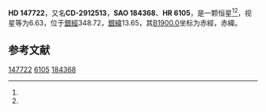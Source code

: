 {{Starbox begin
| name = HD 147722
}}
{{Starbox observe
| epoch = [[J2000.0|J2000.0]]
| constell = {{星座名待查}}<ref name=SIMBAD>{{cite web
 | url=http://simbad.u-strasbg.fr/simbad/sim-id?Ident=HR+6105
 | title=Pulsating variable Star
 | publisher=Centre de Données astronomiques de Strasbourg
 | work=SIMBAD
 | accessdate=2012-07-13
 | archive-date=2016-03-17
 | archive-url=https://web.archive.org/web/20160317023946/http://simbad.u-strasbg.fr/simbad/sim-id?Ident=HR+6105
 | dead-url=no
 }}</ref><ref name=DATA>{{cite web
 | url=http://vizier.u-strasbg.fr/viz-bin/VizieR-5?-out.add=.&-source=5050&-corr=PK=HR&-out.max=9999&HR=6105
 | title=VizieR Detailed Page
 | accessdate=2012-07-13
 | archive-url=https://web.archive.org/web/20160304230832/http://vizier.u-strasbg.fr/viz-bin/VizieR-5?-out.add=.&-source=5050&-corr=PK=HR&-out.max=9999&HR=6105
 | archive-date=2016-03-04
 | dead-url=yes
 }}</ref>
| 星官 = 
| ra = {{RA|16|24|39.6}}<ref name=SIMBAD /><ref name=DATA />
| dec = {{DEC|-29|42|12}}<ref name=SIMBAD /><ref name=DATA />
| appmag_v = 6.63<ref name=SIMBAD /><ref name=DATA />
}}
{{Starbox character
| class = G0IV<ref name=SIMBAD /><ref name=DATA />
| b-v = 0.59<ref name=SIMBAD /><ref name=DATA />
| u-b = 0.11<ref name=SIMBAD /><ref name=DATA />
| r-i = <ref name=SIMBAD /><ref name=DATA />
| variable = 
}}
{{Starbox astrometry
| radial_v = 0.11
| prop_mo_ra = 0
| parallax = 0.036
| p_error =
}}
{{Starbox catalog
| names =CD-2912513，[[SAO星表|SAO]] 184368，[[HD星表|HD]] 147722，[[HR星表|HR]] 6105}}
{{Starbox reference |Simbad=HR+6105}}
{{Starbox end}}

'''HD 147722'''，又名'''CD-2912513'''，'''SAO 184368'''、'''HR 6105'''，是一颗恒星<ref name=SIMBAD /><ref name=DATA />，视星等为6.63，位于[[銀道座標系|銀經]]348.72，[[銀道座標系|銀緯]]13.65，其[[B1900.0|B1900.0]]坐标为赤經{{RA|16|18|22.7}}，赤緯{{DEC|-29|13.65|7}}。

== 参考文献 ==
{{reflist}}

{{star-stub}}

[[Category:HD和HDE天體|147722]]
[[Category:HR天體|6105]]
[[Category:SAO天體|184368]]